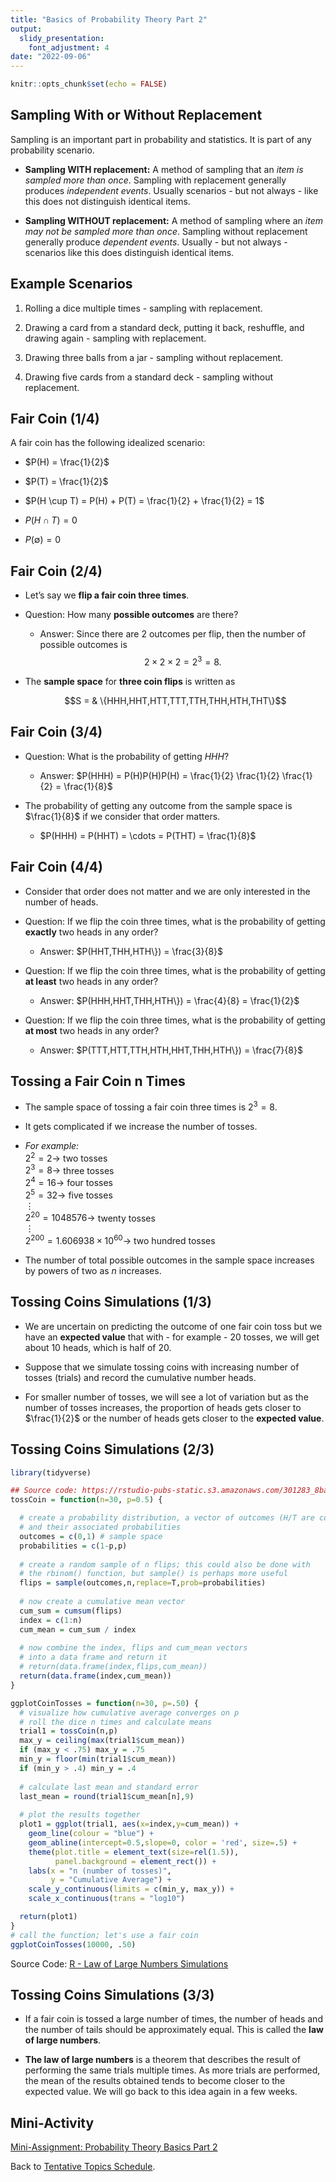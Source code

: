 ```yaml
---
title: "Basics of Probability Theory Part 2"
output:
  slidy_presentation:
    font_adjustment: 4
date: "2022-09-06"
---
```


```r
knitr::opts_chunk$set(echo = FALSE)
```

## Sampling With or Without Replacement

Sampling is an important part in probability and statistics. It is part of any probability scenario.

* **Sampling WITH replacement:** A method of sampling that an *item is sampled more than once*. Sampling with replacement generally produces *independent events*. Usually scenarios - but not always - like this does not distinguish identical items. 

* **Sampling WITHOUT replacement:** A method of sampling where an *item may not be sampled more than once*. Sampling without replacement generally produce *dependent events*. Usually - but not always - scenarios like this does distinguish identical items.

## Example Scenarios

1. Rolling a dice multiple times - sampling with replacement.

2. Drawing a card from a standard deck, putting it back, reshuffle, and drawing again - sampling with replacement.

3. Drawing three balls from a jar - sampling without replacement.

4. Drawing five cards from a standard deck - sampling without replacement.

## Fair Coin (1/4)

A fair coin has the following idealized scenario:

  * $P(H) = \frac{1}{2}$
  
  * $P(T) = \frac{1}{2}$
  
  * $P(H \cup T) = P(H) + P(T) = \frac{1}{2} + \frac{1}{2} = 1$
  
  * $P(H \cap T) = 0$
  
  * $P(\emptyset) = 0$
  
## Fair Coin (2/4)

  * Let's say we **flip a fair coin three times**.
  
  - Question: How many **possible outcomes** are there?
  
      - Answer: Since there are 2 outcomes per flip, then the number of possible outcomes is
  <center>
    $$2 \times 2 \times 2 = 2^3 = 8.$$
  </center>
  
   - The **sample space** for **three coin flips** is written as
  <center>
  $$S = & \{HHH,HHT,HTT,TTT,TTH,THH,HTH,THT\}$$
  </center>
  
## Fair Coin (3/4)
  
  - Question: What is the probability of getting $HHH$?
  
      - Answer: $P(HHH) = P(H)P(H)P(H) = \frac{1}{2} \frac{1}{2} \frac{1}{2} = \frac{1}{8}$
  
  - The probability of getting any outcome from the sample space is $\frac{1}{8}$ if we consider that order matters.
  
      - $P(HHH) = P(HHT) = \cdots = P(THT) = \frac{1}{8}$
  
## Fair Coin (4/4) {.smaller}

  - Consider that order does not matter and we are only interested in the number of heads.

  - Question: If we flip the coin three times, what is the probability of getting **exactly** two heads in any order?
  
      - Answer: $P(HHT,THH,HTH\}) = \frac{3}{8}$

  - Question: If we flip the coin three times, what is the probability of getting **at least** two heads in any order?
 
      - Answer: $P(HHH,HHT,THH,HTH\}) = \frac{4}{8} = \frac{1}{2}$
 
  - Question: If we flip the coin three times, what is the probability of getting **at most** two heads in any order?
 
      - Answer: $P(TTT,HTT,TTH,HTH,HHT,THH,HTH\}) = \frac{7}{8}$

## Tossing a Fair Coin $\mathbf{n}$ Times

  - The sample space of tossing a fair coin three times is $2^3 = 8$.

  - It gets complicated if we increase the number of tosses.
      
  - *For example:* <br>
      $2^2 = 2 \longrightarrow$ two tosses <br>
      $2^3 = 8 \longrightarrow$ three tosses <br>
      $2^4 = 16 \longrightarrow$ four tosses <br>
      $2^5 = 32 \longrightarrow$ five tosses <br>
      $\vdots$ <br>
      $2^{20} = 1048576 \longrightarrow$ twenty tosses <br>
      $\vdots$ <br>
      $2^{200} = 1.606938 \times 10^{60} \longrightarrow$ two hundred tosses <br>
      
  - The number of total possible outcomes in the sample space increases by powers of two as $n$ increases.
  
## Tossing Coins Simulations (1/3)

  * We are uncertain on predicting the outcome of one fair coin toss but we have an **expected value** that with - for example - 20 tosses, we will get about 10 heads, which is half of 20.
  
  * Suppose that we simulate tossing coins with increasing number of tosses (trials) and record the cumulative number heads.
  
  * For smaller number of tosses, we will see a lot of variation but as the number of tosses increases, the proportion of heads gets closer to $\frac{1}{2}$ or the number of heads gets closer to the **expected value**.
  
## Tossing Coins Simulations (2/3)

```r
library(tidyverse)

## Source code: https://rstudio-pubs-static.s3.amazonaws.com/301283_8ba77a4c9d8d4a2db3d07372b7b22c82.html
tossCoin = function(n=30, p=0.5) {

  # create a probability distribution, a vector of outcomes (H/T are coded using 0/1)
  # and their associated probabilities
  outcomes = c(0,1) # sample space
  probabilities = c(1-p,p)
  
  # create a random sample of n flips; this could also be done with
  # the rbinom() function, but sample() is perhaps more useful
  flips = sample(outcomes,n,replace=T,prob=probabilities)
  
  # now create a cumulative mean vector
  cum_sum = cumsum(flips)
  index = c(1:n)
  cum_mean = cum_sum / index
  
  # now combine the index, flips and cum_mean vectors
  # into a data frame and return it
  # return(data.frame(index,flips,cum_mean))
  return(data.frame(index,cum_mean))
}

ggplotCoinTosses = function(n=30, p=.50) {
  # visualize how cumulative average converges on p  
  # roll the dice n times and calculate means
  trial1 = tossCoin(n,p)
  max_y = ceiling(max(trial1$cum_mean))
  if (max_y < .75) max_y = .75 
  min_y = floor(min(trial1$cum_mean))
  if (min_y > .4) min_y = .4
  
  # calculate last mean and standard error
  last_mean = round(trial1$cum_mean[n],9)
  
  # plot the results together
  plot1 = ggplot(trial1, aes(x=index,y=cum_mean)) +
    geom_line(colour = "blue") +
    geom_abline(intercept=0.5,slope=0, color = 'red', size=.5) +      
    theme(plot.title = element_text(size=rel(1.5)),
          panel.background = element_rect()) +
    labs(x = "n (number of tosses)", 
         y = "Cumulative Average") +
    scale_y_continuous(limits = c(min_y, max_y)) +
    scale_x_continuous(trans = "log10")

  return(plot1)
}  
# call the function; let's use a fair coin
ggplotCoinTosses(10000, .50)
```

Source Code: [R - Law of Large Numbers Simulations](https://rstudio-pubs-static.s3.amazonaws.com/301283_8ba77a4c9d8d4a2db3d07372b7b22c82.html){target="_blank"}

## Tossing Coins Simulations (3/3)

- If a fair coin is tossed a large number of times, the number of heads and the number of tails should be approximately equal. This is called the **law of large numbers**.

- **The law of large numbers** is a theorem that describes the result of performing the same trials multiple times. As more trials are performed, the mean of the results obtained tends to become closer to the expected value. We will go back to this idea again in a few weeks.

## Mini-Activity

[Mini-Assignment: Probability Theory Basics Part 2](ma-mth461a-20220906.pdf){target="_blank"}

Back to [Tentative Topics Schedule](../../topics.html).
